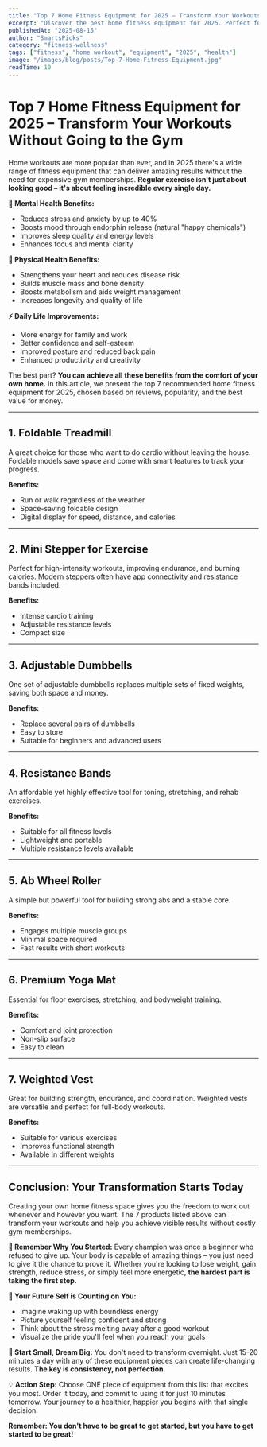 ```yaml
---
title: "Top 7 Home Fitness Equipment for 2025 – Transform Your Workouts Without Going to the Gym"
excerpt: "Discover the best home fitness equipment for 2025. Perfect for efficient workouts and visible results without a gym membership."
publishedAt: "2025-08-15"
author: "SmartsPicks"
category: "fitness-wellness"
tags: ["fitness", "home workout", "equipment", "2025", "health"]
image: "/images/blog/posts/Top-7-Home-Fitness-Equipment.jpg"
readTime: 10
---
```


# Top 7 Home Fitness Equipment for 2025 – Transform Your Workouts Without Going to the Gym

Home workouts are more popular than ever, and in 2025 there's a wide range of fitness equipment that can deliver amazing results without the need for expensive gym memberships. **Regular exercise isn't just about looking good – it's about feeling incredible every single day.**

**🧠 Mental Health Benefits:**
- Reduces stress and anxiety by up to 40%
- Boosts mood through endorphin release (natural "happy chemicals")
- Improves sleep quality and energy levels
- Enhances focus and mental clarity

**💪 Physical Health Benefits:**
- Strengthens your heart and reduces disease risk
- Builds muscle mass and bone density
- Boosts metabolism and aids weight management
- Increases longevity and quality of life

**⚡ Daily Life Improvements:**
- More energy for family and work
- Better confidence and self-esteem
- Improved posture and reduced back pain
- Enhanced productivity and creativity

The best part? **You can achieve all these benefits from the comfort of your own home.** In this article, we present the top 7 recommended home fitness equipment for 2025, chosen based on reviews, popularity, and the best value for money.

---

## 1. Foldable Treadmill

A great choice for those who want to do cardio without leaving the house. Foldable models save space and come with smart features to track your progress.

**Benefits:**
- Run or walk regardless of the weather
- Space-saving foldable design
- Digital display for speed, distance, and calories

<AffiliateProduct id="25"/>

---

## 2. Mini Stepper for Exercise

Perfect for high-intensity workouts, improving endurance, and burning calories. Modern steppers often have app connectivity and resistance bands included.

**Benefits:**
- Intense cardio training
- Adjustable resistance levels
- Compact size

<AffiliateProduct id="12" />

---

## 3. Adjustable Dumbbells

One set of adjustable dumbbells replaces multiple sets of fixed weights, saving both space and money.

**Benefits:**
- Replace several pairs of dumbbells
- Easy to store
- Suitable for beginners and advanced users

<AffiliateProduct id="26"/>

---

## 4. Resistance Bands

An affordable yet highly effective tool for toning, stretching, and rehab exercises.

**Benefits:**
- Suitable for all fitness levels
- Lightweight and portable
- Multiple resistance levels available

<AffiliateProduct id="13" />

---

## 5. Ab Wheel Roller

A simple but powerful tool for building strong abs and a stable core.

**Benefits:**
- Engages multiple muscle groups
- Minimal space required
- Fast results with short workouts

<AffiliateProduct id="27"/>

---

## 6. Premium Yoga Mat

Essential for floor exercises, stretching, and bodyweight training.

**Benefits:**
- Comfort and joint protection
- Non-slip surface
- Easy to clean

<AffiliateProduct id="28"/>

---

## 7. Weighted Vest

Great for building strength, endurance, and coordination. Weighted vests are versatile and perfect for full-body workouts.

**Benefits:**
- Suitable for various exercises
- Improves functional strength
- Available in different weights

<AffiliateProduct id="14" />

---

## Conclusion: Your Transformation Starts Today

Creating your own home fitness space gives you the freedom to work out whenever and however you want. The 7 products listed above can transform your workouts and help you achieve visible results without costly gym memberships.

**🌟 Remember Why You Started:**
Every champion was once a beginner who refused to give up. Your body is capable of amazing things – you just need to give it the chance to prove it. Whether you're looking to lose weight, gain strength, reduce stress, or simply feel more energetic, **the hardest part is taking the first step.**

**💪 Your Future Self is Counting on You:**
- Imagine waking up with boundless energy
- Picture yourself feeling confident and strong
- Think about the stress melting away after a good workout
- Visualize the pride you'll feel when you reach your goals

**🚀 Start Small, Dream Big:**
You don't need to transform overnight. Just 15-20 minutes a day with any of these equipment pieces can create life-changing results. **The key is consistency, not perfection.**

💡 **Action Step:** Choose ONE piece of equipment from this list that excites you most. Order it today, and commit to using it for just 10 minutes tomorrow. Your journey to a healthier, happier you begins with that single decision.

**Remember: You don't have to be great to get started, but you have to get started to be great!**
